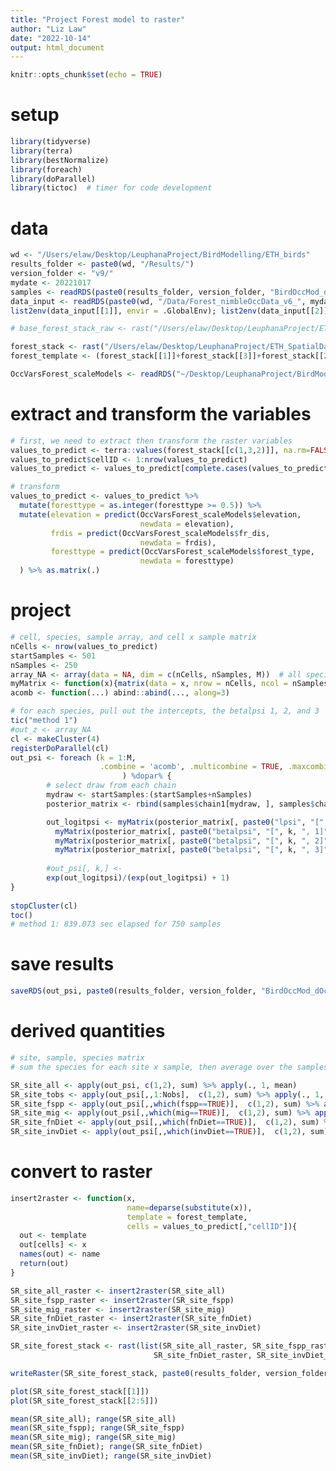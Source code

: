 ```yaml
---
title: "Project Forest model to raster"
author: "Liz Law"
date: "2022-10-14"
output: html_document
---
```


```r
knitr::opts_chunk$set(echo = TRUE)
```

# setup
```r
library(tidyverse)
library(terra)
library(bestNormalize)
library(foreach)
library(doParallel)
library(tictoc)  # timer for code development
```

# data
```r

wd <- "/Users/elaw/Desktop/LeuphanaProject/BirdModelling/ETH_birds"
results_folder <- paste0(wd, "/Results/")  
version_folder <- "v9/"
mydate <- 20221017
samples <- readRDS(paste0(results_folder, version_folder, "BirdOccMod_dOcc_samples_forest_", mydate, ".RDS"))
data_input <- readRDS(paste0(wd, "/Data/Forest_nimbleOccData_v6_", mydate, ".RDS"))
list2env(data_input[[1]], envir = .GlobalEnv); list2env(data_input[[2]], envir = .GlobalEnv); rm(data_input)

# base_forest_stack_raw <- rast("/Users/elaw/Desktop/LeuphanaProject/ETH_SpatialData/resampled_data/base_forest_stack_300m.tif")

forest_stack <- rast("/Users/elaw/Desktop/LeuphanaProject/ETH_SpatialData/resampled_data/forest_stack_300m.tif")
forest_template <- (forest_stack[[1]]+forest_stack[[3]]+forest_stack[[2]])*0 + 1

OccVarsForest_scaleModels <- readRDS("~/Desktop/LeuphanaProject/BirdModelling/ETH_birds/Data/nimbleModel_multiOcc_v6_OccVarsFrst_scaleModels.RDS")

```

# extract and transform the variables
```r
# first, we need to extract then transform the raster variables 
values_to_predict <- terra::values(forest_stack[[c(1,3,2)]], na.rm=FALSE, dataframe = TRUE) 
values_to_predict$cellID <- 1:nrow(values_to_predict)
values_to_predict <- values_to_predict[complete.cases(values_to_predict),]

# transform
values_to_predict <- values_to_predict %>% 
  mutate(foresttype = as.integer(foresttype >= 0.5)) %>% 
  mutate(elevation = predict(OccVarsForest_scaleModels$elevation,
                             newdata = elevation),
         frdis = predict(OccVarsForest_scaleModels$fr_dis,
                             newdata = frdis),
         foresttype = predict(OccVarsForest_scaleModels$forest_type,
                             newdata = foresttype)
  ) %>% as.matrix(.)

```

# project
```r
# cell, species, sample array, and cell x sample matrix
nCells <- nrow(values_to_predict)
startSamples <- 501
nSamples <- 250
array_NA <- array(data = NA, dim = c(nCells, nSamples, M))  # all species
myMatrix <- function(x){matrix(data = x, nrow = nCells, ncol = nSamples, byrow = FALSE)}
acomb <- function(...) abind::abind(..., along=3)

# for each species, pull out the intercepts, the betalpsi 1, 2, and 3
tic("method 1")
#out_z <- array_NA
cl <- makeCluster(4)
registerDoParallel(cl)
out_psi <- foreach (k = 1:M, 
                    .combine = 'acomb', .multicombine = TRUE, .maxcombine = M
                         ) %dopar% {
        # select draw from each chain
        mydraw <- startSamples:(startSamples+nSamples)
        posterior_matrix <- rbind(samples$chain1[mydraw, ], samples$chain2[mydraw, ], samples$chain3[mydraw, ]) 

        out_logitpsi <- myMatrix(posterior_matrix[, paste0("lpsi", "[", k, "]")])  +
          myMatrix(posterior_matrix[, paste0("betalpsi", "[", k, ", 1]")]) * values_to_predict[,1] + 
          myMatrix(posterior_matrix[, paste0("betalpsi", "[", k, ", 2]")]) * values_to_predict[,2] +
          myMatrix(posterior_matrix[, paste0("betalpsi", "[", k, ", 3]")]) * values_to_predict[,3] 
        
        #out_psi[, k,] <- 
        exp(out_logitpsi)/(exp(out_logitpsi) + 1)
}
                           
stopCluster(cl)
toc()
# method 1: 839.073 sec elapsed for 750 samples
```

# save results
```r
saveRDS(out_psi, paste0(results_folder, version_folder, "BirdOccMod_dOcc_psi_forestRaster_300m", mydate, ".RDS"))
```

# derived quantities
```r
# site, sample, species matrix
# sum the species for each site x sample, then average over the samples

SR_site_all <- apply(out_psi, c(1,2), sum) %>% apply(., 1, mean)             # Number of occurring species at each site (sum of psi)
SR_site_tobs <- apply(out_psi[,,1:Nobs],  c(1,2), sum) %>% apply(., 1, mean)     # Number of observed species occurring at each site (i.e. not including the non-observed species)
SR_site_fspp <- apply(out_psi[,,which(fspp==TRUE)],  c(1,2), sum) %>% apply(., 1, mean)          # forest dependent species
SR_site_mig <- apply(out_psi[,,which(mig==TRUE)],  c(1,2), sum) %>% apply(., 1, mean)           # migrants
SR_site_fnDiet <- apply(out_psi[,,which(fnDiet==TRUE)],  c(1,2), sum) %>% apply(., 1, mean)       # fruit/nectar species
SR_site_invDiet <- apply(out_psi[,,which(invDiet==TRUE)],  c(1,2), sum) %>% apply(., 1, mean)     # invertebrate species
```

# convert to raster
```r
insert2raster <- function(x, 
                          name=deparse(substitute(x)), 
                          template = forest_template,
                          cells = values_to_predict[,"cellID"]){
  out <- template
  out[cells] <- x
  names(out) <- name
  return(out)
}

SR_site_all_raster <- insert2raster(SR_site_all)
SR_site_fspp_raster <- insert2raster(SR_site_fspp)
SR_site_mig_raster <- insert2raster(SR_site_mig)
SR_site_fnDiet_raster <- insert2raster(SR_site_fnDiet)
SR_site_invDiet_raster <- insert2raster(SR_site_invDiet)

SR_site_forest_stack <- rast(list(SR_site_all_raster, SR_site_fspp_raster, SR_site_mig_raster,
                                SR_site_fnDiet_raster, SR_site_invDiet_raster))

writeRaster(SR_site_forest_stack, paste0(results_folder, version_folder, "BirdOccMod_dOcc_SRsite_forestRaster_300m", mydate, ".tif"), overwrite=TRUE)

plot(SR_site_forest_stack[[1]])
plot(SR_site_forest_stack[[2:5]])

mean(SR_site_all); range(SR_site_all)
mean(SR_site_fspp); range(SR_site_fspp)
mean(SR_site_mig); range(SR_site_mig)
mean(SR_site_fnDiet); range(SR_site_fnDiet)
mean(SR_site_invDiet); range(SR_site_invDiet)
```
